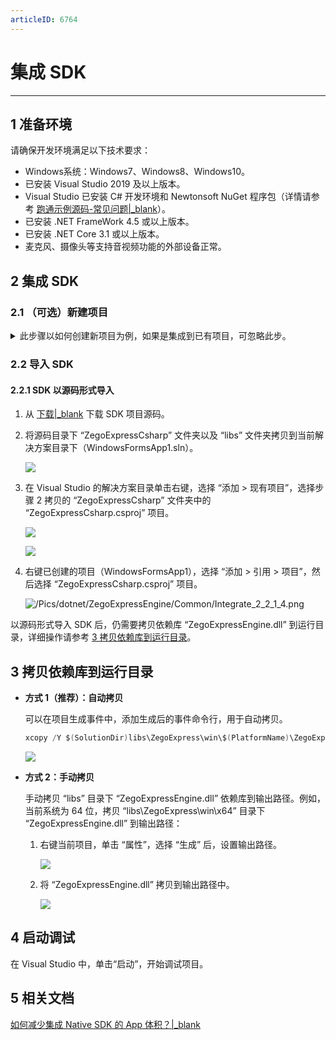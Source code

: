 ```yaml
---
articleID: 6764
---
```

# 集成 SDK

- - -

## 1 准备环境

请确保开发环境满足以下技术要求：

* Windows系统：Windows7、Windows8、Windows10。
* 已安装 Visual Studio 2019 及以上版本。
* Visual Studio 已安装 C# 开发环境和 Newtonsoft NuGet 程序包（详情请参考 [跑通示例源码-常见问题\|_blank](5997#1_6)）。
* 已安装 .NET FrameWork 4.5 或以上版本。
* 已安装 .NET Core 3.1 或以上版本。
* 麦克风、摄像头等支持音视频功能的外部设备正常。

## 2 集成 SDK

### 2.1 （可选）新建项目
<details class="zg-primary"> 
    <summary>此步骤以如何创建新项目为例，如果是集成到已有项目，可忽略此步。 </summary>

1. 打开 Visual Studio，选择菜单栏，选择“文件 > 新建 > 项目”，新建项目。
2. 在新建项目窗口选择语言为 “C#”，为了创建带 UI 界面的工程，推荐勾选 “Windows 窗体应用(.NET Framework)” 项目类型，然后单击“下一步”。

    ![](/Pics/dotnet/ZegoExpressEngine/Common/integrate_4.png)

3. 在弹出的“配置新项目”界面中，填写“项目名称”、“位置”和“解决方案名称”，并选择框架为 “.NET Framework 4.5” 或者以上版本，然后单击 “创建”。

    ![](/Pics/dotnet/ZegoExpressEngine/Common/integrate_5.png)

4. 右键单击已创建的项目，选择“属性 > 生成”，根据当前 Windows 的系统属性，配置平台为 “x64” 或者 “x86”。

    ![](/Pics/dotnet/ZegoExpressEngine/Common/integrate_13.png)

    假如没有该平台选项，则右键单击解决方案后，选择 “配置管理器”，在活动解决方案平台中，单击“新建”。

    ![](http://doc.oa.zego.im/Pics/dotnet/ZegoExpressEngine/Common/Integrate_2_1_4_1.png)
    在“新建解决方案”窗口，选择“x64” 和 “x84” 配置项，单击“确定”。
    ![](http://doc.oa.zego.im/Pics/dotnet/ZegoExpressEngine/Common/Integrate_2_1_4_2.png)

</details>

### 2.2 导入 SDK

#### 2.2.1 SDK 以源码形式导入

1. 从 [下载\|_blank](!DownloadSDK/DownloadSDK) 下载 SDK 项目源码。

2. 将源码目录下 “ZegoExpressCsharp” 文件夹以及 “libs” 文件夹拷贝到当前解决方案目录下（WindowsFormsApp1.sln）。

    ![](/Pics/dotnet/ZegoExpressEngine/Common/Integrate_2_2_1_1.png)

3. 在 Visual Studio 的解决方案目录单击右键，选择 “添加 > 现有项目”，选择步骤 2 拷贝的 “ZegoExpressCsharp” 文件夹中的 “ZegoExpressCsharp.csproj” 项目。

    ![](/Pics/dotnet/ZegoExpressEngine/Common/Integrate_2_2_1_3.png)

    ![](/Pics/dotnet/ZegoExpressEngine/Common/Integrate_2_2_1_3_2.png)


4. 右键已创建的项目（WindowsFormsApp1），选择 “添加 > 引用 > 项目”，然后选择 “ZegoExpressCsharp.csproj” 项目。

    ![/Pics/dotnet/ZegoExpressEngine/Common/Integrate_2_2_1_4.png](http://doc.oa.zego.im/Pics/dotnet/ZegoExpressEngine/Common/Integrate_2_2_1_4.png)


<div class = 'mk-warning'>

以源码形式导入 SDK 后，仍需要拷贝依赖库 “ZegoExpressEngine.dll” 到运行目录，详细操作请参考 [3 拷贝依赖库到运行目录](6764#3)。
</div>


## 3 拷贝依赖库到运行目录


- **方式 1（推荐）：自动拷贝**

    可以在项目生成事件中，添加生成后的事件命令行，用于自动拷贝。

    ```c#
    xcopy /Y $(SolutionDir)libs\ZegoExpress\win\$(PlatformName)\ZegoExpressEngine.dll $(TargetDir)
    ```

    ![](/Pics/dotnet/ZegoExpressEngine/Common/integrate_3_1.png)

- **方式 2：手动拷贝**

    手动拷贝 “libs” 目录下 “ZegoExpressEngine.dll” 依赖库到输出路径。例如，当前系统为 64 位，拷贝 “libs\ZegoExpress\win\x64” 目录下 “ZegoExpressEngine.dll” 到输出路径：

    1. 右键当前项目，单击 “属性”，选择 “生成” 后，设置输出路径。

        ![](/Pics/dotnet/ZegoExpressEngine/Common/Integrate_3_1_2_1.png)

    2. 将 “ZegoExpressEngine.dll” 拷贝到输出路径中。

        ![](/Pics/dotnet/ZegoExpressEngine/Common/Integrate_3_1_3.png)


## 4 启动调试

在 Visual Studio 中，单击“启动”，开始调试项目。


## 5 相关文档

[如何减少集成 Native SDK 的 App 体积？\|_blank](https://doc-zh.zego.im/faq/express_reduce_app_size?product=ExpressVideo&platform=windows)

